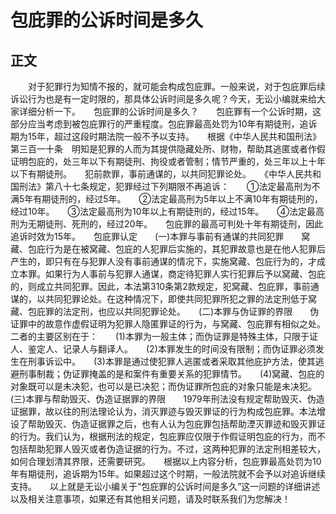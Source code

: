 # 包庇罪的公诉时间是多久
## 正文
　　对于犯罪行为知情不报的，就可能会构成包庇罪。一般来说，对于包庇罪后续诉讼行为也是有一定时限的，那具体公诉时间是多久呢？今天，无讼小编就来给大家详细分析一下。　　包庇罪的公诉时间是多久？　　包庇罪有一个公诉时期，这部分应当考虑到被包庇罪行的严重程度。包庇罪最高处罚为10年有期徒刑，追诉期为15年，超过这段时期法院一般不予以支持。　　根据《中华人民共和国刑法》第三百一十条　明知是犯罪的人而为其提供隐藏处所、财物，帮助其逃匿或者作假证明包庇的，处三年以下有期徒刑、拘役或者管制；情节严重的，处三年以上十年以下有期徒刑。　　犯前款罪，事前通谋的，以共同犯罪论处。　　《中华人民共和国刑法》第八十七条规定，犯罪经过下列期限不再追诉：　　①法定最高刑为不满5年有期徒刑的，经过5年。　　②法定最高刑为5年以上不满10年有期徒刑的，经过10年。　　③法定最高刑为10年以上有期徒刑的，经过15年。　　④法定最高刑为无期徒刑、死刑的，经过20年。　　包庇罪的最高可判处十年有期徒刑，因此追诉时效为15年。　　包庇罪认定　　(一)本罪与事前有通谋的共同犯罪　　窝藏、包庇行为是在被窝藏、包庇的人犯罪后实施的，其犯罪故意也是在他人犯罪后产生的，即只有在与犯罪人没有事前通谋的情况下，实施窝藏、包庇行为的，才成立本罪。如果行为人事前与犯罪人通谋，商定待犯罪人实行犯罪后予以窝藏、包庇的，则成立共同犯罪。因此，本法第310条第2款规定，犯窝藏、包庇罪，事前通谋的，以共同犯罪论处。在这种情况下，即使共同犯罪所犯之罪的法定刑低于窝藏、包庇罪的法定刑，也应以共同犯罪论处。　　(二)本罪与伪证罪的界限　　伪证罪中的故意作虚假证明为犯罪人隐匿罪证的行为，与窝藏、包庇罪有相似之处。二者的主要区别在于：　　(1)本罪为一般主体；而伪证罪是特殊主体，只限于证人、鉴定人、记录人与翻译人。　　(2)本罪发生的时间没有限制；而伪证罪必须发生在刑事诉讼中。　　(3)本罪是通过使犯罪人逃匿或者采取其他庇护方法，使其逃避刑事制裁；伪证罪掩盖的是和案件有重要关系的犯罪情节。　　(4)窝藏、包庇的对象既可以是未决犯，也可以是已决犯；而伪证罪所包庇的对象只能是未决犯。　　(三)本罪与帮助毁灭、伪造证据罪的界限　　1979年刑法没有规定帮助毁灭、伪造证据罪，故以往的刑法理论认为，消灭罪迹与毁灭罪证的行为构成包庇罪。本法增设了帮助毁灭、伪造证据罪之后，也有人认为包庇罪包括帮助湮灭罪迹和毁灭罪证的行为。我们认为，根据刑法的规定，包庇罪应仅限于作假证明包庇的行为，而不包括帮助犯罪人毁灭或者伪造证据的行为。不过，这两种犯罪的法定刑相差较大，如何合理划清其界限，还需要研究。　　根据以上内容分析，包庇罪最高处罚为10年有期徒刑，追诉期为15年。如果超过这个时期，一般法院就不会予以对追诉继续支持。　　以上就是无讼小编关于“包庇罪的公诉时间是多久”这一问题的详细讲述以及相关注意事项，如果还有其他相关问题，请及时联系我们为您解决！